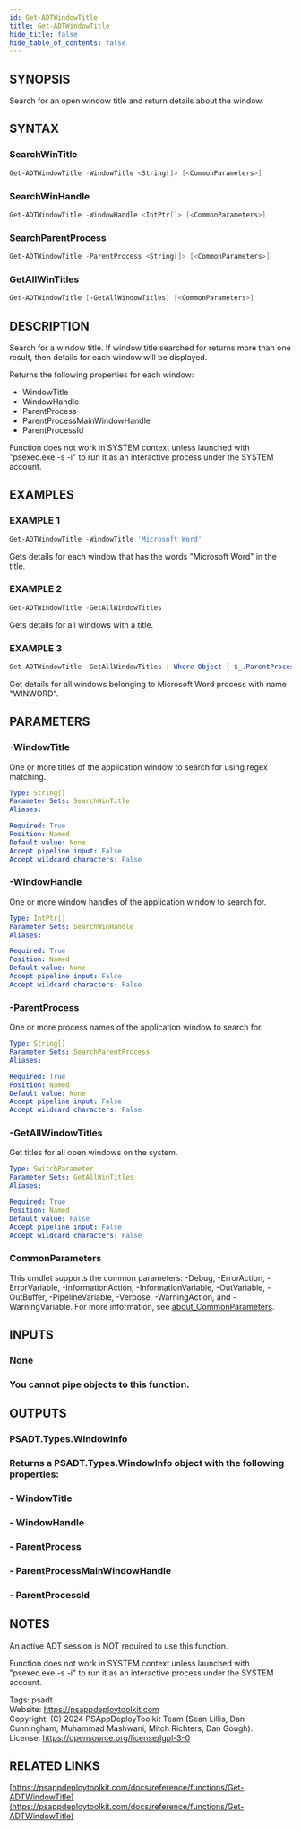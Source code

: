 ```yaml
---
id: Get-ADTWindowTitle
title: Get-ADTWindowTitle
hide_title: false
hide_table_of_contents: false
---
```


## SYNOPSIS

Search for an open window title and return details about the window.

## SYNTAX

### SearchWinTitle

```powershell
Get-ADTWindowTitle -WindowTitle <String[]> [<CommonParameters>]
```

### SearchWinHandle

```powershell
Get-ADTWindowTitle -WindowHandle <IntPtr[]> [<CommonParameters>]
```

### SearchParentProcess

```powershell
Get-ADTWindowTitle -ParentProcess <String[]> [<CommonParameters>]
```

### GetAllWinTitles

```powershell
Get-ADTWindowTitle [-GetAllWindowTitles] [<CommonParameters>]
```

## DESCRIPTION

Search for a window title.
If window title searched for returns more than one result, then details for each window will be displayed.

Returns the following properties for each window:

- WindowTitle
- WindowHandle
- ParentProcess
- ParentProcessMainWindowHandle
- ParentProcessId

Function does not work in SYSTEM context unless launched with "psexec.exe -s -i" to run it as an interactive process under the SYSTEM account.

## EXAMPLES

### EXAMPLE 1

```powershell
Get-ADTWindowTitle -WindowTitle 'Microsoft Word'
```

Gets details for each window that has the words "Microsoft Word" in the title.

### EXAMPLE 2

```powershell
Get-ADTWindowTitle -GetAllWindowTitles
```

Gets details for all windows with a title.

### EXAMPLE 3

```powershell
Get-ADTWindowTitle -GetAllWindowTitles | Where-Object { $_.ParentProcess -eq 'WINWORD' }
```

Get details for all windows belonging to Microsoft Word process with name "WINWORD".

## PARAMETERS

### -WindowTitle

One or more titles of the application window to search for using regex matching.

```yaml
Type: String[]
Parameter Sets: SearchWinTitle
Aliases:

Required: True
Position: Named
Default value: None
Accept pipeline input: False
Accept wildcard characters: False
```

### -WindowHandle

One or more window handles of the application window to search for.

```yaml
Type: IntPtr[]
Parameter Sets: SearchWinHandle
Aliases:

Required: True
Position: Named
Default value: None
Accept pipeline input: False
Accept wildcard characters: False
```

### -ParentProcess

One or more process names of the application window to search for.

```yaml
Type: String[]
Parameter Sets: SearchParentProcess
Aliases:

Required: True
Position: Named
Default value: None
Accept pipeline input: False
Accept wildcard characters: False
```

### -GetAllWindowTitles

Get titles for all open windows on the system.

```yaml
Type: SwitchParameter
Parameter Sets: GetAllWinTitles
Aliases:

Required: True
Position: Named
Default value: False
Accept pipeline input: False
Accept wildcard characters: False
```

### CommonParameters

This cmdlet supports the common parameters: -Debug, -ErrorAction, -ErrorVariable, -InformationAction, -InformationVariable, -OutVariable, -OutBuffer, -PipelineVariable, -Verbose, -WarningAction, and -WarningVariable. For more information, see [about_CommonParameters](http://go.microsoft.com/fwlink/?LinkID=113216).

## INPUTS

### None

### You cannot pipe objects to this function.
## OUTPUTS

### PSADT.Types.WindowInfo

### Returns a PSADT.Types.WindowInfo object with the following properties:
### - WindowTitle
### - WindowHandle
### - ParentProcess
### - ParentProcessMainWindowHandle
### - ParentProcessId
## NOTES
An active ADT session is NOT required to use this function.

Function does not work in SYSTEM context unless launched with "psexec.exe -s -i" to run it as an interactive process under the SYSTEM account.

Tags: psadt<br />
Website: https://psappdeploytoolkit.com<br />
Copyright: (C) 2024 PSAppDeployToolkit Team (Sean Lillis, Dan Cunningham, Muhammad Mashwani, Mitch Richters, Dan Gough).<br />
License: https://opensource.org/license/lgpl-3-0

## RELATED LINKS

[https://psappdeploytoolkit.com/docs/reference/functions/Get-ADTWindowTitle](https://psappdeploytoolkit.com/docs/reference/functions/Get-ADTWindowTitle)
